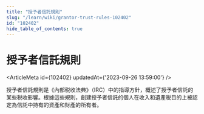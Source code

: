 ```yaml
---
title: "授予者信託規則"
slug: "/learn/wiki/grantor-trust-rules-102402"
id: "102402"
hide_table_of_contents: true
---
```



# 授予者信託規則

<ArticleMeta id={102402} updatedAt={'2023-09-26 13:59:00'} />
<div className='border-solid border-b border-t-0 my-4 border-[var(--ifm-color-gray-300)]' />

授予者信託規則是《內部税收法典》（IRC）中的指導方針，概述了授予者信託的某些税收影響。根據這些規則，創建授予者信託的個人在收入和遺產税目的上被認定為信託中持有的資產和財產的所有者。
